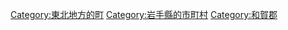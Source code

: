 {{Commonscat|Nishiwaga, Iwate}}
{{Catmore}}

{{DEFAULTSORT:Nishiwaga}}
[[Category:東北地方的町|Category:東北地方的町]]
[[Category:岩手縣的市町村|Category:岩手縣的市町村]]
[[Category:和賀郡|Category:和賀郡]]